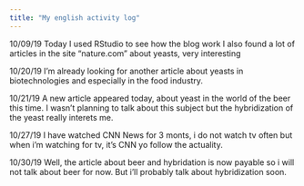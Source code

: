 ```yaml
---
title: "My english activity log"
---
```


10/09/19 Today I used RStudio to see how the blog work
I also found a lot of articles in the site "nature.com" about yeasts, very interesting

10/20/19 I'm already looking for another article about yeasts in biotechnologies and especially in the food industry.

10/21/19 A new article appeared today, about yeast in the world of the beer this time.
I wasn't planning to talk about this subject but the hybridization of the yeast really interets me.

10/27/19 I have watched CNN News for 3 monts, i do not watch tv often but when i'm watching for tv, it's CNN yo follow the actuality.

10/30/19 Well, the article about beer and hybridation is now payable so i will not talk about beer for now.
But i'll probably talk about hybridization soon.
